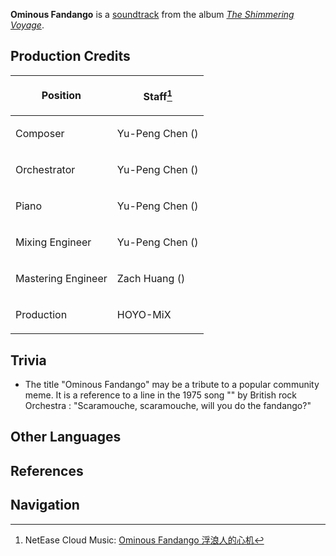 {{Soundtrack Infobox
|title          =
|image          = The Shimmering Voyage.jpg
|album          = The Shimmering Voyage
|disc           = 4
|number         = 47
|featured       =
|featured2      =
|featured3      =
|featured_disc  =
|featured_disc2 =
|featured_disc3 =
|youtube_id     = OXeli1edmDA
|youtube_time   = 97
|spotify_id     = 1ON6TmAnbqrpd3ohX9aJHS
|played_in      = Event
|during         = Animated cutscene in [[What the Skies Conceal, the Water Reveals]]
|domain         =
|previous       = Overture of Falling Stars
|next           = Rapture of the Chaos
}}
'''Ominous Fandango''' is a [[soundtrack]] from the album ''[[The Shimmering Voyage]]''.

==Production Credits==
{| class="wikitable" style="text-align:left; height:0.5em"
! Position
! Staff<ref>NetEase Cloud Music: [https://music.163.com/#/song?id=1861579821 Ominous Fandango 浮浪人的心机]</ref>
|-
! Composer
| Yu-Peng Chen ({{Lang|zh=陈致逸|mini=1}})
|-
! Orchestrator
| Yu-Peng Chen ({{Lang|zh=陈致逸|mini=1}})
|-
! Piano
| Yu-Peng Chen ({{Lang|zh=陈致逸|mini=1}})
|-
! Mixing Engineer
| Yu-Peng Chen ({{Lang|zh=陈致逸|mini=1}})
|-
! Mastering Engineer
| Zach Huang ({{Lang|zh=黄巍|mini=1}})
|-
! Production
| HOYO-MiX
|}

==Trivia==
* The title "Ominous Fandango" may be a tribute to a popular community meme. It is a reference to a line in the 1975 song "{{w|Bohemian Rhapsody}}" by British rock Orchestra {{w|Queen (Band)|Queen}}: "Scaramouche, scaramouche, will you do the fandango?"

==Other Languages==
{{Other Languages|default_hidden = 1
|en      = Ominous Fandango
|zhs     = 浮浪人的心机
|zhs_rm  = Fúlàngrén de Xīnjī
|zht     = 浮浪人的心機
|zht_rm  = Fúlàngrén de Xīnjī
|ja      = 浮浪人の魂胆
|ja_rm   = Furounin no Kontan
}}

==References==
{{Reflist}}

==Navigation==
{{Soundtrack Navbox|The Shimmering Voyage}}